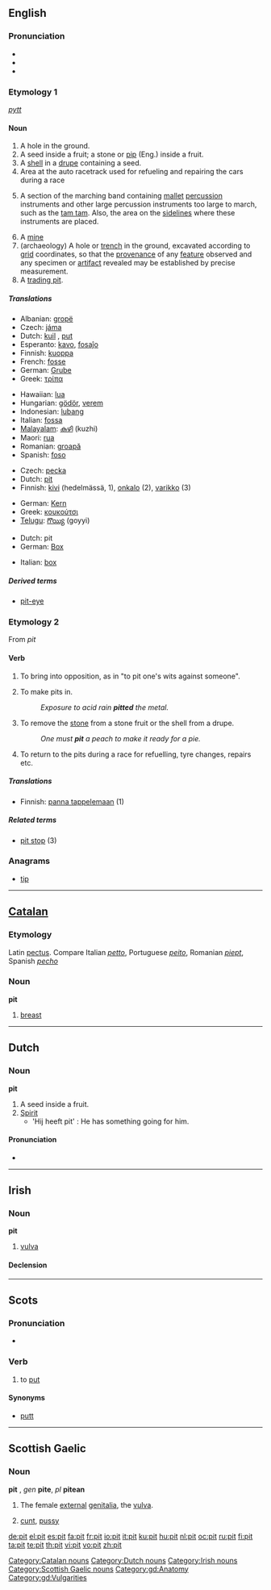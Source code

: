 {{wikipedia}}
{{also|PIT}}
==English==

===Pronunciation===
* {{IPA|/'pɪt/}}
* {{audio|en-us-pit.ogg|Audio (US)}}
* {{rhymes|ɪt}}

===Etymology 1===
{{etyl|ang}} ''[[pytt]]''

====Noun====
{{en-noun}}

# A hole in the ground.
# A seed inside a fruit; a stone or [[pip]] (Eng.) inside a fruit.
# A [[shell]] in a [[drupe]] containing a seed.
# Area at the auto racetrack used for refueling and repairing the cars during a race
# {{music}} A section of the marching band containing [[mallet]] [[percussion]] instruments and other large percussion instruments too large to march, such as the [[tam tam]].  Also, the area on the [[sideline]]s where these instruments are placed.
# A [[mine]]
# (archaeology) A hole or [[trench]] in the ground, excavated according to [[grid]] coordinates, so that the [[provenance]] of any [[feature]] observed and any specimen or [[artifact]] revealed may be established by precise measurement.
# A [[trading pit]].

=====Translations=====
{{trans-top|a hole}}
* Albanian: [[gropë]] {{f}}
* Czech: [[jáma]] {{f}}
* Dutch: [[kuil]] {{m}}, [[put]] {{m}}
* Esperanto: [[kavo]], [[fosaĵo]]
* Finnish: [[kuoppa]]
* French: [[fosse]] {{f}}
* German: [[Grube]] {{f}}
* Greek: [[τρίπα]] {{f}}
{{trans-mid}}
* Hawaiian: [[lua]]
* Hungarian: [[gödör]], [[verem]]
* Indonesian: [[lubang]]
* Italian: [[fossa]] {{f}}
* [[Malayalam]]: [[കുഴി]] (kuzhi)
* Maori: [[rua]]
* Romanian: [[groapă]] {{f}}
* Spanish: [[foso]] {{m}}
{{trans-bottom}}

{{trans-top|the stone of a drupaceous fruit}}
* Czech: [[pecka]] {{f}}
* Dutch: [[pit#Dutch|pit]] {{m}}
* Finnish: [[kivi]] (hedelmässä, 1), [[onkalo]] (2), [[varikko]] (3)
{{trans-mid}}
* German: [[Kern]] {{m}}
* Greek: [[κουκούτσι]] {{n}}
* [[Telugu]]: [[గొయ్యి]] (goyyi)
{{trans-bottom}}

{{trans-top|an area for racing cars}}
* Dutch: pit {{m}}
* German: [[Box]] {{f}}
{{trans-mid}}
* Italian: [[box]] {{m}}
{{trans-bottom}}

=====Derived terms=====
*[[pit-eye]]

===Etymology 2===
From {{etyl|dum}} ''pit''

====Verb====
{{en-verb|pit|t|ed}}

# {{transitive}} To bring into opposition, as in "to pit one's wits against someone".
# {{transitive}} To make pits in.
#: ''Exposure to acid rain '''pitted''' the metal.''
# {{transitive}} To remove the [[stone]] from a stone fruit or the shell from a drupe.
#: ''One must '''pit''' a peach to make it ready for a pie.''
# {{context|intransitive|motor racing}} To return to the pits during a race for refuelling, tyre changes, repairs etc.

=====Translations=====
{{top}}
* Finnish: [[panna tappelemaan]] (1)
{{bottom}}

=====Related terms=====
* [[pit stop]] (3)

===Anagrams===
* [[tip]]

----

==[[Catalan]]==

===Etymology===
Latin [[pectus]]. Compare Italian ''[[petto]]'', Portuguese ''[[peito]]'', Romanian ''[[piept]]'', Spanish ''[[pecho]]''

===Noun===
'''pit''' {{m}}

# [[breast]]

[[Category:Catalan nouns]]

----

==Dutch==

===Noun===
'''pit'''

# A seed inside a fruit.
# [[Spirit]]
#* 'Hij heeft pit' : He has something going for him.

====Pronunciation====

* {{IPA|pɪt|lang=nl}}

[[Category:Dutch nouns]]

----

==Irish==

===Noun===
'''pit''' {{f}}

# [[vulva]]

====Declension====
{{ga noun f2|p|it|ite|pl=iteanna}}

[[Category:Irish nouns]]

----

==Scots==

===Pronunciation===
* {{IPA|/pɪt/|lang=sco}}

===Verb===
{{sco-verb|pits|pittin|pit|pit}}

# {{South Scots}} to [[put]]

====Synonyms====
* [[putt]]

----

==Scottish Gaelic==

===Noun===
'''pit''' {{f}}, ''gen'' '''pite''', ''pl'' '''pitean'''

# The female [[external]] [[genitalia]], the [[vulva]].
# {{vulgar|lang=gd}} [[cunt]], [[pussy]]

[[Category:Scottish Gaelic nouns]]
[[Category:gd:Anatomy]]
[[Category:gd:Vulgarities]]

[[de:pit]]
[[el:pit]]
[[es:pit]]
[[fa:pit]]
[[fr:pit]]
[[io:pit]]
[[it:pit]]
[[ku:pit]]
[[hu:pit]]
[[nl:pit]]
[[oc:pit]]
[[ru:pit]]
[[fi:pit]]
[[ta:pit]]
[[te:pit]]
[[th:pit]]
[[vi:pit]]
[[vo:pit]]
[[zh:pit]]